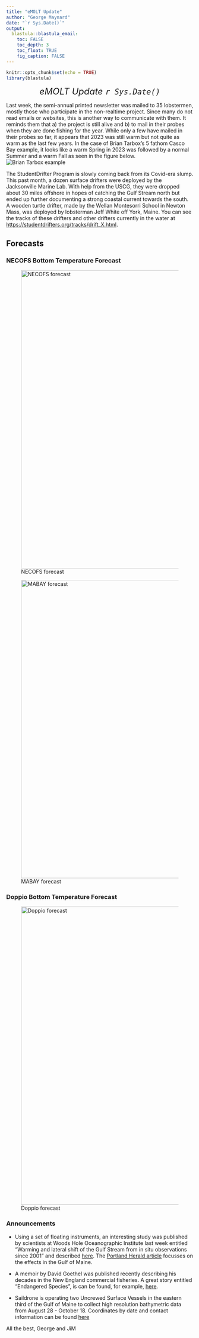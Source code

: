 ```yaml
---
title: "eMOLT Update"
author: "George Maynard"
date: "`r Sys.Date()`"  
output: 
  blastula::blastula_email:
    toc: FALSE
    toc_depth: 3
    toc_float: TRUE
    fig_caption: FALSE
---
```


```r
knitr::opts_chunk$set(echo = TRUE)
library(blastula)
```

<center> 

<font size="5"> *eMOLT Update `r Sys.Date()` * </font>

</center>

Last week, the semi-annual printed newsletter was mailed to 35 lobstermen, mostly those who participate in the non-realtime project.  Since many do not read emails or websites, this is another way to communicate with them. It reminds them that a) the project is still alive and b) to mail in their probes when they are done fishing for the year.  While only a few have mailed in their probes so far, it appears that 2023 was still warm but not quite as warm as the last few years. In the case of Brian Tarbox's 5 fathom Casco Bay example, it looks like a warm Spring in 2023 was followed by a normal Summer and a warm Fall as seen in the figure below.
![Brian Tarbox example](BT01.png)

The StudentDrifter Program is slowly coming back from its Covid-era slump. This past month, a dozen surface drifters were deployed by the Jacksonville Marine Lab. With help from the USCG, they were dropped about 30 miles offshore in hopes of catching the Gulf Stream north but ended up further documenting a strong coastal current towards the south.  A wooden turtle drifter, made by the Wellan Montesorri School in Newton Mass, was deployed by lobsterman Jeff White off York, Maine. You can see the tracks of these drifters and other drifters currently in the water at [https://studentdrifters.org/tracks/drift_X.html](https://studentdrifters.org/tracks/drift_X.html).

## Forecasts


### NECOFS Bottom Temperature Forecast

![NECOFS forecast](NECOFS_GOM.gif){width=800px}

![MABAY forecast](NECOFS_MABAY.gif){width=800px}

### Doppio Bottom Temperature Forecast

![Doppio forecast](DOPPIO_forecast_F.gif){width=800px}


### Announcements
- Using a set of floating instruments, an interesting study was published by scientists at Woods Hole Oceanographic Institute last week entitled "Warming and lateral shift of the Gulf Stream from in situ observations since 2001" and described [here](https://www.whoi.edu/press-room/news-release/gulf-stream-is-warming-and-shifting/). The [Portland Herald article](https://www.pressherald.com/2023/10/23/a-warming-gulf-stream-is-edging-ever-closer-to-shore/) focusses on the effects in the Gulf of Maine.

- A memoir by David Goethel was published recently describing his decades in the New England commercial fisheries. A great story entitled "Endangered Species", is can be found, for example, [here](https://perpublisher.com/portfolio-item/endangered-species/).

- Saildrone is operating two Uncrewed Surface Vessels in the eastern third of the Gulf of Maine to collect high resolution bathymetric data from August 28 - October 18. Coordinates by date and contact information can be found [here](https://d23h0vhsm26o6d.cloudfront.net/Saildrone-Gulf-of-Maine-Mapping-Project-Announcement.pdf)


All the best,
George and JiM
